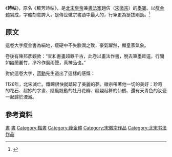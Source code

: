 《'''詩帖'''》，原名《穠芳詩帖》，是[[北宋|北宋]][[皇帝|皇帝]]兼[[書法家|書法家]]趙佶（[[宋徽宗|宋徽宗]]）的[[中國書法|墨寶]]。以[[瘦金體|瘦金體]]寫成，字體刻意誇大，是傳世徽宗書蹟中最大的，行筆更為挺拔剛勁。<ref>{{Cite web|url=http://painting.npm.gov.tw/npm_public/System/View.jsp?ObjectID=19090&type=1|title=宋徽宗詩帖|publisher=國立故宮博物院|accessdate=2012-10-18|deadurl=yes|archiveurl=https://web.archive.org/web/20081231135944/http://painting.npm.gov.tw/npm_public/System/View.jsp?ObjectID=19090&type=1|archivedate=2008-12-31}}</ref>

== 原文 ==
{{Wide image|Huizong-Calligraphy1.jpg|2000px|《'''詩帖'''》，[[臺灣|臺灣]][[國立故宮博物院|國立故宮博物院]]藏。|dir=rtl}}

{{cquote|
穠芳依翠萼，煥爛一庭中。零露霑如醉，殘霞照似融。丹青難下筆，造化獨留功。舞蝶迷香徑，翩翩逐晚風。 
}}

這卷大字瘦金書為絹地，瘦硬中不失腴潤之致，豪氣躍然，顯皇家氣象。

卷後有陳邦彥觀款：“宣和書畫超軼千古，此卷以畫法作書，脫去筆墨畦逕，行間如幽蘭叢竹，冷冷作風雨聲，真神品也。”

對於這卷大字，[[蔣勳|蔣勳]]先生道出了這樣的感慨：
{{Quote|我們知道我們在寫毛筆的時候，有一個東西叫鋒。我們從小寫字，父親教我們寫字都說你要藏鋒，寫到結尾的時候要收回來。老子的意思說鋒就是鋒芒，鋒芒是最容易斷的地方，所以中國有一個人情的哲學，就是說你最好不要冒尖，那個尖就是鋒。可是宋徽宗就是出鋒的，他所有的瘦金體，都是把別人不敢放出來的鋒芒，全部鋒芒畢露。我們果然看到了悲劇。可是我也感到說這個文化裡，如果沒有宋徽宗，我們大概也太圓滑了。<br />
我覺得宋徽宗是這個文化裡惟一讓我看到年輕、熱情而敢於走向悲劇的。他是一個真正創造了美的帝王，他其實對自己的生命太清楚，他的那首詩後面說，“舞蝶迷香徑 翩翩逐晚風”，他說在開滿花的那個小路上面，他已經迷了路。他知道已經到了最後，一個皇朝的最沒落的時候。我覺得他最後是一個殉美的態度，他幾乎是用美做了他自己的一個殉亡。}}

1126年，北宋滅亡。鐵蹄很快就踏碎了美麗的夢。徽宗帶著他一切的美好：珍奇的花石、超妙的字畫、隨風飄動的牡丹花瓣、翩翩起舞的仙鶴、還有天青色的汝瓷一起歸於湮滅。

==參考資料==
{{Reflist}}

[[Category:國立故宮博物院國寶類藏品|書]]
[[Category:國立故宮博物院藝術作品|書]]
[[Category:楷書|Category:楷書]]
[[Category:瘦金體|Category:瘦金體]]
[[Category:宋徽宗作品|Category:宋徽宗作品]]
[[Category:北宋书法作品|Category:北宋书法作品]]